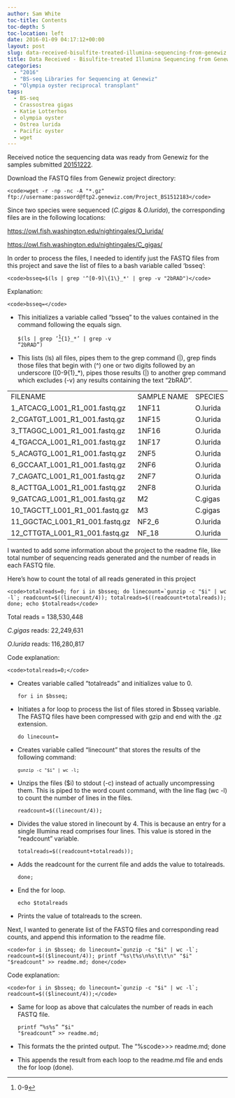 ```yaml
---
author: Sam White
toc-title: Contents
toc-depth: 5
toc-location: left
date: 2016-01-09 04:17:12+00:00
layout: post
slug: data-received-bisulfite-treated-illumina-sequencing-from-genewiz
title: Data Received - Bisulfite-treated Illumina Sequencing from Genewiz
categories:
  - "2016"
  - "BS-seq Libraries for Sequencing at Genewiz"
  - "Olympia oyster reciprocal transplant"
tags:
  - BS-seq
  - Crassostrea gigas
  - Katie Lotterhos
  - olympia oyster
  - Ostrea lurida
  - Pacific oyster
  - wget
---
```


Received notice the sequencing data was ready from Genewiz for the samples submitted [20151222](https://robertslab.github.io/sams-notebook/posts/2015/2015-12-22-sample-submission-bs-seq-library-pool-to-genewiz/).

Download the FASTQ files from Genewiz project directory:


    
    <code>wget -r -np -nc -A "*.gz" ftp://username:password@ftp2.genewiz.com/Project_BS1512183</code>



Since two species were sequenced (_C.gigas_ & _O.lurida_), the corresponding files are in the following locations:

[https://owl.fish.washington.edu/nightingales/O_lurida/](http://owl.fish.washington.edu/nightingales/O_lurida/)

[https://owl.fish.washington.edu/nightingales/C_gigas/](http://owl.fish.washington.edu/nightingales/C_gigas/)



In order to process the files, I needed to identify just the FASTQ files from this project and save the list of files to a bash variable called 'bsseq':


    
    <code>bsseq=$(ls | grep '^[0-9]\{1\}_*' | grep -v "2bRAD")</code>



Explanation:


    
    <code>bsseq=</code>







  * This initializes a variable called "bsseq" to the values contained in the command following the equals sign.




    
    <code>$(ls | grep '^[0-9]\{1\}_*' | grep -v "2bRAD")</code>







  * This lists (ls) all files, pipes them to the grep command (|), grep finds those files that begin with (^) one or two digits followed by an underscore ([0-9{1}_*), pipes those results (|) to another grep command which excludes (-v) any results containing the text "2bRAD".





<table cellpadding="0" cellspacing="0" border="0" dir="ltr" > 
<tbody >
<tr >

<td data-sheets-value="[null,2,"1_ATCACG_L001_R1_001.fastq.gz"]" >FILENAME
</td>

<td data-sheets-value="[null,2,"1_ATCACG_L001_R1_001.fastq.gz"]" >SAMPLE NAME
</td>

<td data-sheets-value="[null,2,"1_ATCACG_L001_R1_001.fastq.gz"]" >SPECIES
</td>
</tr>
<tr >

<td data-sheets-value="[null,2,"1_ATCACG_L001_R1_001.fastq.gz"]" >1_ATCACG_L001_R1_001.fastq.gz
</td>

<td data-sheets-value="[null,2,"1_ATCACG_L001_R1_001.fastq.gz"]" >1NF11
</td>

<td data-sheets-value="[null,2,"1_ATCACG_L001_R1_001.fastq.gz"]" >O.lurida
</td>
</tr>
<tr >

<td data-sheets-value="[null,2,"2_CGATGT_L001_R1_001.fastq.gz"]" >2_CGATGT_L001_R1_001.fastq.gz
</td>

<td data-sheets-value="[null,2,"2_CGATGT_L001_R1_001.fastq.gz"]" >1NF15
</td>

<td data-sheets-value="[null,2,"2_CGATGT_L001_R1_001.fastq.gz"]" >O.lurida
</td>
</tr>
<tr >

<td data-sheets-value="[null,2,"3_TTAGGC_L001_R1_001.fastq.gz"]" >3_TTAGGC_L001_R1_001.fastq.gz
</td>

<td data-sheets-value="[null,2,"3_TTAGGC_L001_R1_001.fastq.gz"]" >1NF16
</td>

<td data-sheets-value="[null,2,"3_TTAGGC_L001_R1_001.fastq.gz"]" >O.lurida
</td>
</tr>
<tr >

<td data-sheets-value="[null,2,"4_TGACCA_L001_R1_001.fastq.gz"]" >4_TGACCA_L001_R1_001.fastq.gz
</td>

<td data-sheets-value="[null,2,"4_TGACCA_L001_R1_001.fastq.gz"]" >1NF17
</td>

<td data-sheets-value="[null,2,"4_TGACCA_L001_R1_001.fastq.gz"]" >O.lurida
</td>
</tr>
<tr >

<td data-sheets-value="[null,2,"5_ACAGTG_L001_R1_001.fastq.gz"]" >5_ACAGTG_L001_R1_001.fastq.gz
</td>

<td data-sheets-value="[null,2,"5_ACAGTG_L001_R1_001.fastq.gz"]" >2NF5
</td>

<td data-sheets-value="[null,2,"5_ACAGTG_L001_R1_001.fastq.gz"]" >O.lurida
</td>
</tr>
<tr >

<td data-sheets-value="[null,2,"6_GCCAAT_L001_R1_001.fastq.gz"]" >6_GCCAAT_L001_R1_001.fastq.gz
</td>

<td data-sheets-value="[null,2,"6_GCCAAT_L001_R1_001.fastq.gz"]" >2NF6
</td>

<td data-sheets-value="[null,2,"6_GCCAAT_L001_R1_001.fastq.gz"]" >O.lurida
</td>
</tr>
<tr >

<td data-sheets-value="[null,2,"7_CAGATC_L001_R1_001.fastq.gz"]" >7_CAGATC_L001_R1_001.fastq.gz
</td>

<td data-sheets-value="[null,2,"7_CAGATC_L001_R1_001.fastq.gz"]" >2NF7
</td>

<td data-sheets-value="[null,2,"7_CAGATC_L001_R1_001.fastq.gz"]" >O.lurida
</td>
</tr>
<tr >

<td data-sheets-value="[null,2,"8_ACTTGA_L001_R1_001.fastq.gz"]" >8_ACTTGA_L001_R1_001.fastq.gz
</td>

<td data-sheets-value="[null,2,"8_ACTTGA_L001_R1_001.fastq.gz"]" >2NF8
</td>

<td data-sheets-value="[null,2,"8_ACTTGA_L001_R1_001.fastq.gz"]" >O.lurida
</td>
</tr>
<tr >

<td data-sheets-value="[null,2,"9_GATCAG_L001_R1_001.fastq.gz"]" >9_GATCAG_L001_R1_001.fastq.gz
</td>

<td data-sheets-value="[null,2,"9_GATCAG_L001_R1_001.fastq.gz"]" >M2
</td>

<td data-sheets-value="[null,2,"9_GATCAG_L001_R1_001.fastq.gz"]" >C.gigas
</td>
</tr>
<tr >

<td data-sheets-value="[null,2,"10_TAGCTT_L001_R1_001.fastq.gz"]" >10_TAGCTT_L001_R1_001.fastq.gz
</td>

<td data-sheets-value="[null,2,"10_TAGCTT_L001_R1_001.fastq.gz"]" >M3
</td>

<td data-sheets-value="[null,2,"10_TAGCTT_L001_R1_001.fastq.gz"]" >C.gigas
</td>
</tr>
<tr >

<td data-sheets-value="[null,2,"11_GGCTAC_L001_R1_001.fastq.gz"]" >11_GGCTAC_L001_R1_001.fastq.gz
</td>

<td data-sheets-value="[null,2,"11_GGCTAC_L001_R1_001.fastq.gz"]" >NF2_6
</td>

<td data-sheets-value="[null,2,"11_GGCTAC_L001_R1_001.fastq.gz"]" >O.lurida
</td>
</tr>
<tr >

<td data-sheets-value="[null,2,"12_CTTGTA_L001_R1_001.fastq.gz"]" >12_CTTGTA_L001_R1_001.fastq.gz
</td>

<td data-sheets-value="[null,2,"12_CTTGTA_L001_R1_001.fastq.gz"]" >NF_18
</td>

<td data-sheets-value="[null,2,"12_CTTGTA_L001_R1_001.fastq.gz"]" >O.lurida
</td>
</tr>
</tbody>
</table>



I wanted to add some information about the project to the readme file, like total number of sequencing reads generated and the number of reads in each FASTQ file.

Here's how to count the total of all reads generated in this project


    
    <code>totalreads=0; for i in $bsseq; do linecount=`gunzip -c "$i" | wc -l`; readcount=$((linecount/4)); totalreads=$((readcount+totalreads)); done; echo $totalreads</code>



Total reads = 138,530,448

_C.gigas_ reads: 22,249,631

_O.lurida_ reads: 116,280,817

Code explanation:


    
    <code>totalreads=0;</code>







  * Creates variable called "totalreads" and initializes value to 0.




    
    <code>for i in $bsseq;</code>







  * Initiates a for loop to process the list of files stored in $bsseq variable. The FASTQ files have been compressed with gzip and end with the .gz extension.




    
    <code>do linecount=</code>







  * Creates variable called "linecount" that stores the results of the following command:




    
    <code>`gunzip -c "$i" | wc -l`;</code>







  * Unzips the files ($i) to stdout (-c) instead of actually uncompressing them. This is piped to the word count command, with the line flag (wc -l) to count the number of lines in the files.




    
    <code>readcount=$((linecount/4));</code>







  * Divides the value stored in linecount by 4. This is because an entry for a single Illumina read comprises four lines. This value is stored in the "readcount" variable.




    
    <code>totalreads=$((readcount+totalreads));</code>







  * Adds the readcount for the current file and adds the value to totalreads.




    
    <code>done;</code>







  * End the for loop.




    
    <code>echo $totalreads</code>







  * Prints the value of totalreads to the screen.



Next, I wanted to generate list of the FASTQ files and corresponding read counts, and append this information to the readme file.


    
    <code>for i in $bsseq; do linecount=`gunzip -c "$i" | wc -l`; readcount=$(($linecount/4)); printf "%s\t%s\n%s\t\t\n" "$i" "$readcount" >> readme.md; done</code>



Code explanation:


    
    <code>for i in $bsseq; do linecount=`gunzip -c "$i" | wc -l`; readcount=$(($linecount/4));</code>







  * Same for loop as above that calculates the number of reads in each FASTQ file.




    
    <code>printf "%s\t%s\n\n" "$i" "$readcount" >> readme.md;</code>







  * This formats the the printed output. The "%s\t%s\n\n" portion prints the value in $i as a string (%s), followed by a tab (\t), followed by the value in $readcount as a string (%s), followed by two consecutive newlines (\n\n) to provide an empty line between the entries. See the readme file linked above to see how the output looks.




    
    <code>>> readme.md; done</code>







  * This appends the result from each loop to the readme.md file and ends the for loop (done).




